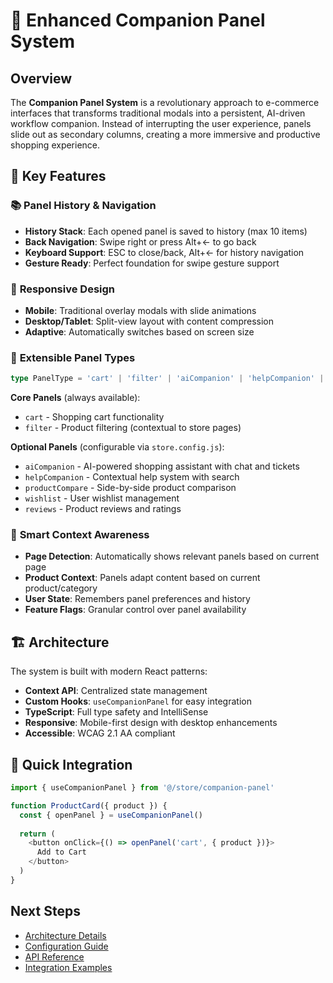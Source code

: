 # 🤖 Enhanced Companion Panel System

## Overview

The **Companion Panel System** is a revolutionary approach to e-commerce interfaces that transforms traditional modals into a persistent, AI-driven workflow companion. Instead of interrupting the user experience, panels slide out as secondary columns, creating a more immersive and productive shopping experience.

## 🌟 Key Features

### 📚 **Panel History & Navigation**
- **History Stack**: Each opened panel is saved to history (max 10 items)
- **Back Navigation**: Swipe right or press Alt+← to go back
- **Keyboard Support**: ESC to close/back, Alt+← for history navigation
- **Gesture Ready**: Perfect foundation for swipe gesture support

### 📱 **Responsive Design**
- **Mobile**: Traditional overlay modals with slide animations
- **Desktop/Tablet**: Split-view layout with content compression
- **Adaptive**: Automatically switches based on screen size

### 🔧 **Extensible Panel Types**
```typescript
type PanelType = 'cart' | 'filter' | 'aiCompanion' | 'helpCompanion' | 'productCompare' | 'wishlist' | 'reviews'
```

**Core Panels** (always available):
- `cart` - Shopping cart functionality
- `filter` - Product filtering (contextual to store pages)

**Optional Panels** (configurable via `store.config.js`):
- `aiCompanion` - AI-powered shopping assistant with chat and tickets
- `helpCompanion` - Contextual help system with search
- `productCompare` - Side-by-side product comparison
- `wishlist` - User wishlist management
- `reviews` - Product reviews and ratings

### 🎯 **Smart Context Awareness**
- **Page Detection**: Automatically shows relevant panels based on current page
- **Product Context**: Panels adapt content based on current product/category
- **User State**: Remembers panel preferences and history
- **Feature Flags**: Granular control over panel availability

## 🏗️ Architecture

The system is built with modern React patterns:

- **Context API**: Centralized state management
- **Custom Hooks**: `useCompanionPanel` for easy integration
- **TypeScript**: Full type safety and IntelliSense
- **Responsive**: Mobile-first design with desktop enhancements
- **Accessible**: WCAG 2.1 AA compliant

## 🚀 Quick Integration

```typescript
import { useCompanionPanel } from '@/store/companion-panel'

function ProductCard({ product }) {
  const { openPanel } = useCompanionPanel()
  
  return (
    <button onClick={() => openPanel('cart', { product })}>
      Add to Cart
    </button>
  )
}
```

## Next Steps

- [Architecture Details](/architecture)
- [Configuration Guide](/configuration/overview)
- [API Reference](/api-reference)
- [Integration Examples](/integration/builder-io)